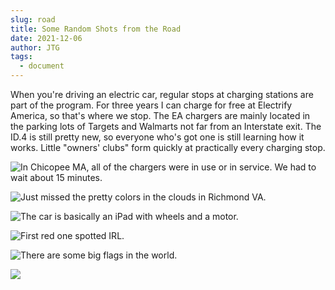 ```yaml
---
slug: road
title: Some Random Shots from the Road
date: 2021-12-06
author: JTG
tags:
  - document
---
```

When you're driving an electric car, regular stops at charging stations are part of the program. For three years I can charge for free at Electrify America, so that's where we stop. The EA chargers are mainly located in the parking lots of Targets and Walmarts not far from an Interstate exit. The ID.4 is still pretty new, so everyone who's got one is still learning how it works. Little "owners' clubs" form quickly at practically every charging stop.

![](/images/img_2928.jpeg "In Chicopee MA, all of the chargers were in use or in service. We had to wait about 15 minutes.")

![](/images/img_2951.jpeg "Just missed the pretty colors in the clouds in Richmond VA.")

![](/images/img_8302.jpeg "The car is basically an iPad with wheels and a motor.")

![](/images/img_2950.jpeg "First red one spotted IRL.")

![](/images/img_8292.jpeg "There are some big flags in the world.")

![](/images/img_8300.jpeg)